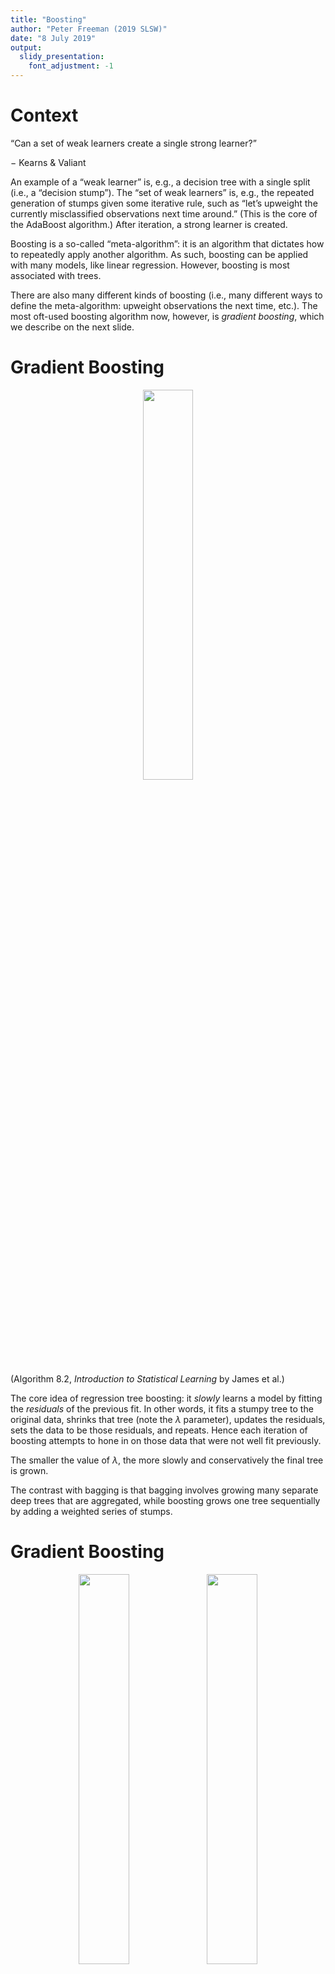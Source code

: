 ```yaml
---
title: "Boosting"
author: "Peter Freeman (2019 SLSW)"
date: "8 July 2019"
output: 
  slidy_presentation:
    font_adjustment: -1
---
```


Context
===

"Can a set of weak learners create a single strong learner?"

$-$ Kearns & Valiant

An example of a "weak learner" is, e.g., a decision tree with a single split (i.e., a "decision stump"). The "set of weak learners" is, e.g., the repeated generation of stumps given some iterative rule, such as "let's upweight the currently misclassified observations next time around." (This is the core of the AdaBoost algorithm.) After iteration, a strong learner is created.

Boosting is a so-called "meta-algorithm": it is an algorithm that dictates how to repeatedly apply another algorithm. As such, boosting can be applied with many models, like linear regression. However, boosting is most associated with trees.

There are also many different kinds of boosting (i.e., many different ways to define the meta-algorithm: upweight observations the next time, etc.). The most oft-used boosting algorithm now, however, is *gradient boosting*, which we describe on the next slide.

Gradient Boosting
===

<center>![](http://www.stat.cmu.edu/~pfreeman/Algorithm_8.2.png){width=40%}</center>

(Algorithm 8.2, *Introduction to Statistical Learning* by James et al.)

The core idea of regression tree boosting: it *slowly* learns a model by fitting the *residuals* of the previous fit. In other words, it fits a stumpy tree to the original data, shrinks that tree (note the $\lambda$ parameter), updates the residuals, sets the data to be those residuals, and repeats. Hence each iteration of boosting attempts to hone in on those data that were not well fit previously.

The smaller the value of $\lambda$, the more slowly and conservatively the final tree is grown.

The contrast with bagging is that bagging involves growing many separate deep trees that are aggregated, while boosting grows one tree sequentially by adding a weighted series of stumps.

Gradient Boosting
===

<center>![](http://www.stat.cmu.edu/~pfreeman/boosting_1.png){width=40%} ![](http://www.stat.cmu.edu/~pfreeman/boosting_2.png){width=40%}</center>

<font size="2">
(From `https://medium.com/mlreview/gradient-boosting-from-scratch-1e317ae4587d`)
</font>

Gradient Boosting: Regression Example
===

In an unechoed code chunk, we read in our brightness-morphology-distance galaxy dataset, the one with 16 predictor variables for each of 3419 galaxies.
```r
load(url("https://raw.githubusercontent.com/pefreeman/36-290/master/EXAMPLE_DATASETS/PHOTO_MORPH/photo_morph.Rdata"))
set.seed(404)
train = sample(nrow(predictors),0.7*nrow(predictors))
pred.train = predictors[train,]
pred.test  = predictors[-train,]
resp.train = response[train]
resp.test  = response[-train]
```

To these data we apply *extreme gradient boosting*, or *xgboost*. The *xgboost* code is "prickly" in that its structure differs sufficiently from that of conventional statistical model code in `R`. You cannot just code an xgboost model the same way you'd code a linear regression model.
```r
if ( require(xgboost) == FALSE ) {
  install.packages("xgboost",repos="http://cloud.r-project.org")
  library(xgboost)
}
# combine predictors and response into a special type of R structure
train = xgb.DMatrix(data=as.matrix(pred.train),label=resp.train)
test  = xgb.DMatrix(data=as.matrix(pred.test),label=resp.test)
# perform cross-validation to tune parameters
#   objective="reg:linear" <-> use the mean-squared error to assess models
#   nrounds=30             <-> the maximum number of stumps to grow
#   nfold=5                <-> the number of CV folds (5 or 10, usually)
set.seed(101)
out.cv = xgb.cv(params=list(objective="reg:linear"),train,nrounds=30,nfold=5,verbose=0)
# if the optimal number of trees is equal to nrounds, increase nrounds and try again
cat("The optimal number of trees is ",which.min(out.cv$evaluation_log$test_rmse_mean))
```

Gradient Boosting: Regression Example
===

```r
# now that we know the number of trees, use it and learn the model with training data
out.xgb = xgboost(train,nrounds=which.min(out.cv$evaluation_log$test_rmse_mean),params=list(objective="reg:linear"),verbose=0)
pred    = predict(out.xgb,newdata=test)  # at least this looks similar to before...
mean((pred-resp.test)^2)

library(ggplot2)
ggplot(data=data.frame(resp.test,pred),mapping=aes(x=resp.test,y=pred)) + 
  geom_point() + xlim(range(resp.test)) + ylim(range(resp.test)) +
  geom_abline(intercept=0,slope=1,color="red")
```

Gradient Boosting: Variable Importance
===

Like random forest, boosting allows one to measure variable importance. For `xgboost`, this importance measure is called the "gain," defined as the "fractional contribution of each feature to the model based on the total gain of
this feature’s splits. Higher percentage means a more important predictive feature."
```r
importance = xgb.importance(feature_names=names(pred.train),model=out.xgb)
xgb.plot.importance(importance_matrix=importance)
```
Note that one can also plot trees using `xgb.plot.tree()`. (Doing so requires the installation of the `DiagrammeR` package.)

Gradient Boosting: Binary Classification vs. Regression
===

The necessary code to do classification is similar to that need to perform regression. The differences are:

1. One has to change the response vector from a vector of factors (e.g., `QSO` and `STAR`) to a vector of numbers (`0` for `QSO`, etc.).
2. Instead of `objective="reg:linear"`, one uses `objective="binary:logistic"`.
3. The optimum number of trees, which is accessed via the variable `out.cv$evaluation_log$test_rmse_mean` for regression (where `out.cv` is the output of `xgb.cv()`), is accessed via the variable `out.cv$evaluation_log$test_error_mean` for classification.
4. Instead of using
```
pred = predict(xgb.out,newdata=test)
```
to generate predictions, one uses
```
prob = predict(xgb.out,newdata=test)
pred = ifelse(prob>0.5,1,0)
```